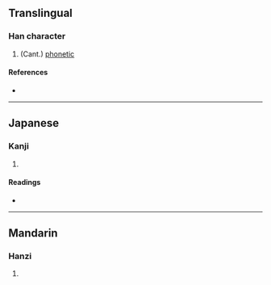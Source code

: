 {{character info}}
==Translingual==

===Han character===
{{Han char|rn=30|rad=口|as=04|sn=7|four=|canj=RMMI|ids=⿰口云}}

# (Cant.) [[phonetic]]

====References====
* {{Han ref|kx=0181.191|dkj=03422|hdz=10585.061|uh=544D|ud=21581}}

----

==Japanese==

===Kanji===
{{ja-kanji|grade=|rs=口04}}

# {{rfdef|ja|sort=口04}}

====Readings====
* {{ja-readings|on=[[うん]] (un), [[ごう]] (gō), [[おん]] (on), [[ぐ]] (gu), [[いん]] (in)|kun=[[ほえる]] (hoeru)}}

----

==Mandarin==

===Hanzi===
{{cmn-hanzi|pin=[[hōng]] ([[hong1]])|wg=hung<sup>1</sup>}}

# {{rfdef|cmn|sort=口04}}